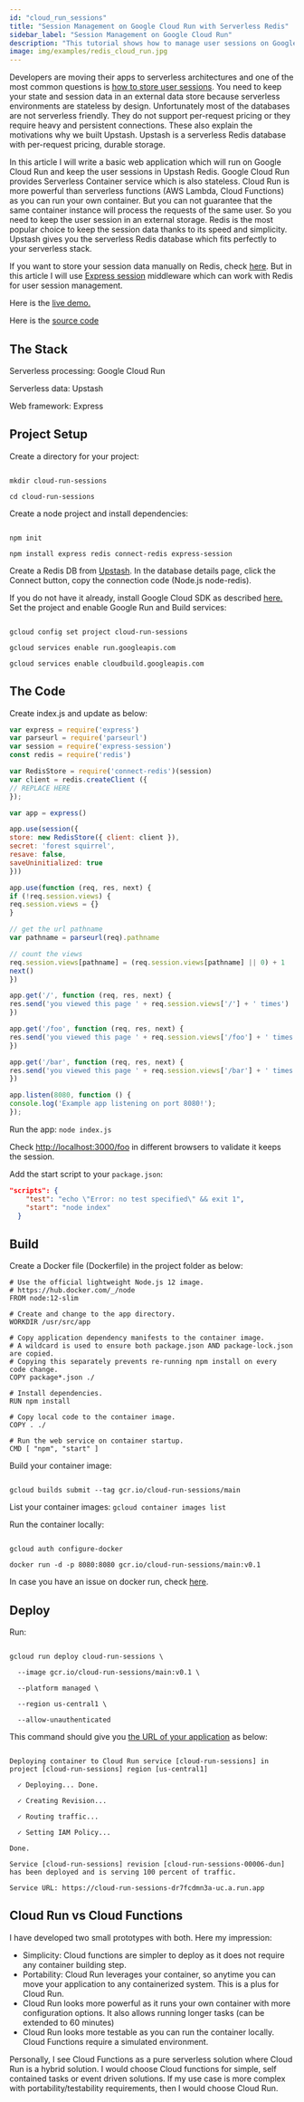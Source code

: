 ```yaml
---
id: "cloud_run_sessions"
title: "Session Management on Google Cloud Run with Serverless Redis"
sidebar_label: "Session Management on Google Cloud Run"
description: "This tutorial shows how to manage user sessions on Google Cloud Run using Serverless Redis."
image: img/examples/redis_cloud_run.jpg
---
```




Developers are moving their apps to serverless architectures and one of the most common questions is [how to store user sessions](https://stackoverflow.com/questions/57711095/are-users-sessions-on-google-cloud-run-apps-directed-to-the-same-instance). You need to keep your state and session data in an external data store because serverless environments are stateless by design. Unfortunately most of the databases are not serverless friendly. They do not support per-request pricing or they require heavy and persistent connections. These also explain the motivations why we built Upstash. Upstash is a serverless Redis database with per-request pricing, durable storage.

In this article I will write a basic web application which will run on Google Cloud Run and keep the user sessions in Upstash Redis. Google Cloud Run provides Serverless Container service which is also stateless. Cloud Run is more powerful than serverless functions (AWS Lambda, Cloud Functions) as you can run your own container. But you can not guarantee that the same container instance will process the requests of the same user. So you need to keep the user session in an external storage. Redis is the most popular choice to keep the session data thanks to its speed and simplicity. Upstash gives you the serverless Redis database which fits perfectly to your serverless stack.

If you want to store your session data manually on Redis, check [here](https://docs.upstash.com/tutorials/using_google_cloud_functions). But in this article I will use [Express session](https://github.com/expressjs/session) middleware which can work with Redis for user session management.

Here is the [live demo.](https://cloud-run-sessions-dr7fcdmn3a-uc.a.run.app)

Here is the [source code](https://github.com/upstash/examples/tree/master/cloud-run-sessions)

## The Stack

Serverless processing: Google Cloud Run

Serverless data: Upstash

Web framework: Express


## Project Setup

Create a directory for your project:

```

mkdir cloud-run-sessions

cd cloud-run-sessions

```

Create a node project and install dependencies:

```

npm init

npm install express redis connect-redis express-session

```

Create a Redis DB from [Upstash](https://console.upstash.com). In the database details page, click the Connect button, copy the connection code (Node.js node-redis).

If you do not have it already, install Google Cloud SDK as described [here.](https://cloud.google.com/sdk/docs/install) Set the project and enable Google Run and Build services:

```

gcloud config set project cloud-run-sessions

gcloud services enable run.googleapis.com

gcloud services enable cloudbuild.googleapis.com

```


## The Code

Create index.js and update as below:

``` javascript
var express = require('express')
var parseurl = require('parseurl')
var session = require('express-session')
const redis = require('redis')

var RedisStore = require('connect-redis')(session)
var client = redis.createClient ({
// REPLACE HERE
});

var app = express()

app.use(session({
store: new RedisStore({ client: client }),
secret: 'forest squirrel',
resave: false,
saveUninitialized: true
}))

app.use(function (req, res, next) {
if (!req.session.views) {
req.session.views = {}
}

// get the url pathname
var pathname = parseurl(req).pathname

// count the views
req.session.views[pathname] = (req.session.views[pathname] || 0) + 1
next()
})

app.get('/', function (req, res, next) {
res.send('you viewed this page ' + req.session.views['/'] + ' times')
})

app.get('/foo', function (req, res, next) {
res.send('you viewed this page ' + req.session.views['/foo'] + ' times')
})

app.get('/bar', function (req, res, next) {
res.send('you viewed this page ' + req.session.views['/bar'] + ' times')
})

app.listen(8080, function () {
console.log('Example app listening on port 8080!');
});
```

Run the app: `node index.js`

Check [http://localhost:3000/foo](http://localhost:3000/foo) in different browsers to validate it keeps the session.

Add the start script to your `package.json`:
```json
"scripts": {
    "test": "echo \"Error: no test specified\" && exit 1",
    "start": "node index"
  }
```


## Build

Create a Docker file (Dockerfile) in the project folder as below:

```
# Use the official lightweight Node.js 12 image.
# https://hub.docker.com/_/node
FROM node:12-slim

# Create and change to the app directory.
WORKDIR /usr/src/app

# Copy application dependency manifests to the container image.
# A wildcard is used to ensure both package.json AND package-lock.json are copied.
# Copying this separately prevents re-running npm install on every code change.
COPY package*.json ./

# Install dependencies.
RUN npm install

# Copy local code to the container image.
COPY . ./

# Run the web service on container startup.
CMD [ "npm", "start" ]
```

Build your container image:

```

gcloud builds submit --tag gcr.io/cloud-run-sessions/main

```

List your container images: `gcloud container images list`

Run the container locally:

```

gcloud auth configure-docker

docker run -d -p 8080:8080 gcr.io/cloud-run-sessions/main:v0.1

```

In case you have an issue on docker run, check [here](https://cloud.google.com/container-registry/docs/troubleshooting).


## Deploy

Run:

```

gcloud run deploy cloud-run-sessions \

  --image gcr.io/cloud-run-sessions/main:v0.1 \

  --platform managed \

  --region us-central1 \

  --allow-unauthenticated

```

This command should give you [the URL of your application](https://cloud-run-sessions-dr7fcdmn3a-uc.a.run.app) as below:

```

Deploying container to Cloud Run service [cloud-run-sessions] in project [cloud-run-sessions] region [us-central1]

  ✓ Deploying... Done.                                                                                                                                 

  ✓ Creating Revision...                                                                                                                             

  ✓ Routing traffic...                                                                                                                               

  ✓ Setting IAM Policy...                                                                                                                            

Done.                                                                                                                                                

Service [cloud-run-sessions] revision [cloud-run-sessions-00006-dun] has been deployed and is serving 100 percent of traffic.

Service URL: https://cloud-run-sessions-dr7fcdmn3a-uc.a.run.app

```


## Cloud Run vs Cloud Functions

I have developed two small prototypes with both. Here my impression:



* Simplicity: Cloud functions are simpler to deploy as it does not require any container building step.
* Portability: Cloud Run leverages your container, so anytime you can move your application to any containerized system. This is a plus for Cloud Run.
* Cloud Run looks more powerful as it runs your own container with more configuration options. It also allows running longer tasks (can be extended to 60 minutes)
* Cloud Run looks more testable as you can run the container locally. Cloud Functions require a simulated environment.

Personally, I see Cloud Functions as a pure serverless solution where Cloud Run is a hybrid solution.  I would choose Cloud functions for simple, self contained tasks or event driven solutions. If my use case is more complex with portability/testability requirements, then I would choose Cloud Run.
